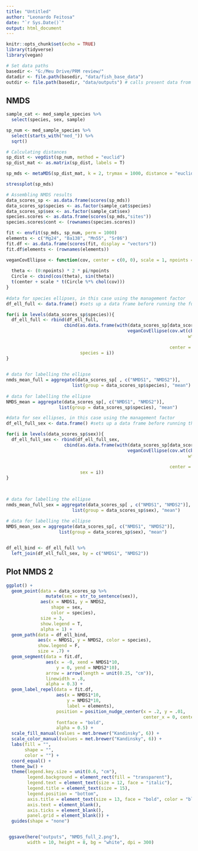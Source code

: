 ```yaml
---
title: "Untitled"
author: "Leonardo Feitosa"
date: "`r Sys.Date()`"
output: html_document
---
```


```r
knitr::opts_chunk$set(echo = TRUE)
library(tidyverse)
library(vegan)

# Set data paths
basedir <- "G:/Meu Drive/PRM review/"
datadir <- file.path(basedir, "data/fish_base_data")
outdir <- file.path(basedir, "data/outputs") # calls present data from raster files
```

## NMDS 
```r
sample_cat <- med_sample_species %>% 
  select(species, sex, sample)

sp_num <- med_sample_species %>% 
  select(starts_with("med_")) %>% 
  sqrt()

# Calculating distances
sp_dist <- vegdist(sp_num, method = "euclid")
sp_dist_mat <- as.matrix(sp_dist, labels = T)

sp_mds <- metaMDS(sp_dist_mat, k = 2, trymax = 1000, distance = "euclid", trace = T)

stressplot(sp_mds)

# Assembling NMDS results
data_scores_sp <- as.data.frame(scores(sp_mds))
data_scores_sp$species <- as.factor(sample_cat$species)
data_scores_sp$sex <- as.factor(sample_cat$sex)
species.scores <- as.data.frame(scores(sp_mds,"sites"))
species.scores$cont <- (rownames(species.scores)) 

fit <- envfit(sp_mds, sp_num, perm = 1000)
elements <- c("Mg24", "Ba138", "Mn55", "Sr86")
fit.df <- as.data.frame(scores(fit, display = "vectors"))
fit.df$elements <- (rownames(elements))

```

```r
veganCovEllipse <- function(cov, center = c(0, 0), scale = 1, npoints = 100) {
  
  theta <- (0:npoints) * 2 * pi/npoints
  Circle <- cbind(cos(theta), sin(theta))
  t(center + scale * t(Circle %*% chol(cov)))
}
 
#data for species ellipses, in this case using the management factor
df_ell_full <- data.frame() #sets up a data frame before running the function.

for(i in levels(data_scores_sp$species)){
  df_ell_full <- rbind(df_ell_full, 
                      cbind(as.data.frame(with(data_scores_sp[data_scores_sp$species == i,],
                                              veganCovEllipse(cov.wt(cbind(NMDS1, NMDS2),
                                                                     wt = rep(1/length(NMDS1),
                                                                              length(NMDS1)))$cov,
                                                              center = c(mean(NMDS1), mean(NMDS2))))),
                            species = i))
}

 
# data for labelling the ellipse
nmds_mean_full = aggregate(data_scores_sp[ , c("NMDS1", "NMDS2")], 
                         list(group = data_scores_sp$species), "mean")
 
# data for labelling the ellipse
NMDS_mean = aggregate(data_scores_sp[, c("NMDS1", "NMDS2")], 
                    list(group = data_scores_sp$species), "mean")

#data for sex ellipses, in this case using the management factor
df_ell_full_sex <- data.frame() #sets up a data frame before running the function.

for(i in levels(data_scores_sp$sex)){
  df_ell_full_sex <- rbind(df_ell_full_sex, 
                      cbind(as.data.frame(with(data_scores_sp[data_scores_sp$sex == i,],
                                              veganCovEllipse(cov.wt(cbind(NMDS1, NMDS2),
                                                                     wt = rep(1/length(NMDS1),
                                                                              length(NMDS1)))$cov,
                                                              center = c(mean(NMDS1), mean(NMDS2))))),
                            sex = i))
}


 
# data for labelling the ellipse
nmds_mean_full_sex = aggregate(data_scores_sp[ , c("NMDS1", "NMDS2")], 
                         list(group = data_scores_sp$sex), "mean")
 
# data for labelling the ellipse
NMDS_mean_sex = aggregate(data_scores_sp[, c("NMDS1", "NMDS2")], 
                    list(group = data_scores_sp$sex), "mean")


df_ell_bind <- df_ell_full %>% 
  left_join(df_ell_full_sex, by = c("NMDS1", "NMDS2"))
```


## Plot NMDS 2
```r
ggplot() +   
  geom_point(data = data_scores_sp %>% 
               mutate(sex = str_to_sentence(sex)),
             aes(x = NMDS1, y = NMDS2,
                 shape = sex,
                 color = species),
             size = 3,
             show.legend = T,
             alpha = 1) +
  geom_path(data = df_ell_bind,
            aes(x = NMDS1, y = NMDS2, color = species),
            show.legend = F,
            size = .7) +
  geom_segment(data = fit.df, 
               aes(x = -0, xend = NMDS1*10,
                   y = 0, yend = NMDS2*10),
               arrow = arrow(length = unit(0.25, "cm")),
               linewidth = .8,
               alpha = 0.3) +
  geom_label_repel(data = fit.df,
                   aes(x = NMDS1*10,
                       y = NMDS2*10,
                       label = elements),
                   position = position_nudge_center(x = .2, y = .01,
                                                    center_x = 0, center_y = 0),
                   fontface = "bold",
                   alpha = 0.5) +
  scale_fill_manual(values = met.brewer("Kandinsky", 6)) +
  scale_color_manual(values = met.brewer("Kandinsky", 6)) +
  labs(fill = "",
       shape = "",
       color = "") +
  coord_equal() + 
  theme_bw() +
  theme(legend.key.size = unit(0.6, "cm"),
        legend.background = element_rect(fill = "transparent"),
        legend.text = element_text(size = 12, face = "italic"),
        legend.title = element_text(size = 15),
        legend.position = "bottom",
        axis.title = element_text(size = 13, face = "bold", color = "black"),
        axis.text = element_blank(),
        axis.ticks = element_blank(),
        panel.grid = element_blank()) +
  guides(shape = "none")


 ggsave(here("outputs", "NMDS_full_2.png"), 
        width = 10, height = 8, bg = "white", dpi = 300)
```
